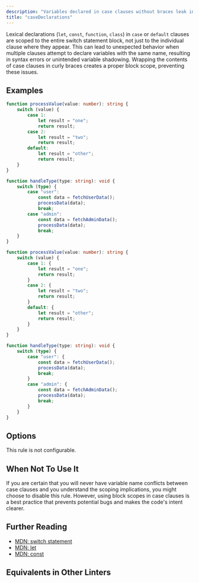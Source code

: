 ```yaml
---
description: "Variables declared in case clauses without braces leak into the surrounding scope."
title: "caseDeclarations"
---
```



<RuleSummary plugin="ts" rule="caseDeclarations" />

Lexical declarations (`let`, `const`, `function`, `class`) in `case` or `default` clauses are scoped to the entire switch statement block, not just to the individual clause where they appear.
This can lead to unexpected behavior when multiple clauses attempt to declare variables with the same name, resulting in syntax errors or unintended variable shadowing.
Wrapping the contents of case clauses in curly braces creates a proper block scope, preventing these issues.

## Examples

<Tabs>
<TabItem label="❌ Incorrect">

```ts
function processValue(value: number): string {
	switch (value) {
		case 1:
			let result = "one";
			return result;
		case 2:
			let result = "two";
			return result;
		default:
			let result = "other";
			return result;
	}
}

function handleType(type: string): void {
	switch (type) {
		case "user":
			const data = fetchUserData();
			processData(data);
			break;
		case "admin":
			const data = fetchAdminData();
			processData(data);
			break;
	}
}
```

</TabItem>
<TabItem label="✅ Correct">

```ts
function processValue(value: number): string {
	switch (value) {
		case 1: {
			let result = "one";
			return result;
		}
		case 2: {
			let result = "two";
			return result;
		}
		default: {
			let result = "other";
			return result;
		}
	}
}

function handleType(type: string): void {
	switch (type) {
		case "user": {
			const data = fetchUserData();
			processData(data);
			break;
		}
		case "admin": {
			const data = fetchAdminData();
			processData(data);
			break;
		}
	}
}
```

</TabItem>
</Tabs>

## Options

This rule is not configurable.

## When Not To Use It

If you are certain that you will never have variable name conflicts between case clauses and you understand the scoping implications, you might choose to disable this rule.
However, using block scopes in case clauses is a best practice that prevents potential bugs and makes the code's intent clearer.

## Further Reading

- [MDN: switch statement](https://developer.mozilla.org/en-US/docs/Web/JavaScript/Reference/Statements/switch)
- [MDN: let](https://developer.mozilla.org/en-US/docs/Web/JavaScript/Reference/Statements/let)
- [MDN: const](https://developer.mozilla.org/en-US/docs/Web/JavaScript/Reference/Statements/const)

## Equivalents in Other Linters

<RuleEquivalents pluginId="ts" ruleId="caseDeclarations" />

